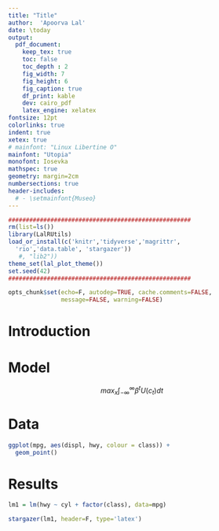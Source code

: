 ```yaml
---
title: "Title"
author:  'Apoorva Lal'
date: \today
output:
  pdf_document:
    keep_tex: true
    toc: false
    toc_depth : 2
    fig_width: 7
    fig_height: 6
    fig_caption: true
    df_print: kable
    dev: cairo_pdf
    latex_engine: xelatex
fontsize: 12pt
colorlinks: true
indent: true
xetex: true
# mainfont: "Linux Libertine O"
mainfont: "Utopia"
monofont: Iosevka
mathspec: true
geometry: margin=2cm
numbersections: true
header-includes:
  # - \setmainfont{Museo}
---
```


```r
####################################################
rm(list=ls())
library(LalRUtils)
load_or_install(c('knitr','tidyverse','magrittr',
  'rio','data.table', 'stargazer'))
   #, "lib2"))
theme_set(lal_plot_theme())
set.seed(42)
####################################################

opts_chunk$set(echo=F, autodep=TRUE, cache.comments=FALSE,
               message=FALSE, warning=FALSE)

```

# Introduction

# Model

$$
max_{x} \int_{-\infty}^{\infty} \beta^t U(c_t) dt
$$

# Data

```r
ggplot(mpg, aes(displ, hwy, colour = class)) +
  geom_point()
```

# Results

```r
lm1 = lm(hwy ~ cyl + factor(class), data=mpg)
```

```r
stargazer(lm1, header=F, type='latex')
```
